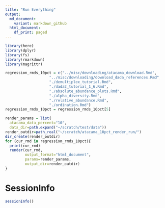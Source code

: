 ```yaml
---
title: "Run Everything"
output:
  md_document:
    variant: markdown_github
  html_document:
    df_print: paged
---
```




```r
library(here)
library(dplyr)
library(fs)
library(rmarkdown)
library(magrittr)
```


```r
regression_rmds_10pct = c("../misc/downloading/atacama_download.Rmd",
                    "../misc/downloading/download_dada_references.Rmd",
                    "./demultiplex_tutorial.Rmd",
                    "./dada2_tutorial_1_6.Rmd",
                    "./absolute_abundance_plots.Rmd",
                    "./alpha_diversity.Rmd",
                    "./relative_abundance.Rmd",
                    "./ordination.Rmd")
regression_rmds_10pct = regression_rmds_10pct[5]

render_params = list(
  atacama_data_percent="10",
  data_dir=path.expand("~/scratch/test/data"))
render_outdir=path_real("~/scratch/atacama_10pct_render_run/")
dir_create(render_outdir)
for (cur_rmd in regression_rmds_10pct){
  print(cur_rmd)
  render(cur_rmd, 
         output_format="html_document",
         params=render_params,
         output_dir=render_outdir)
}
```



# SessionInfo
```r
sessionInfo()
```


